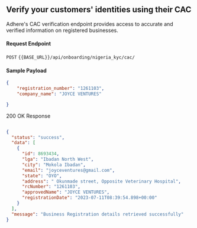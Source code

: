 ## Verify your customers' identities using their CAC 

Adhere's CAC verification endpoint provides access to accurate and verified information on registered businesses.

#### Request Endpoint

`POST` `{{BASE_URL}}/api/onboarding/nigeria_kyc/cac/`

#### Sample Payload
``` json
{    
    "registration_number": "1261103",
    "company_name": "JOYCE VENTURES"

}
```

200 OK Response

``` json

{
  "status": "success",
  "data": [
    {
      "id": 8693434,
      "lga": "Ibadan North West",
      "city": "Mokola Ibadan",
      "email": "joyceventures@gmail.com",
      "state": "OYO",
      "address": " Okunmade street, Opposite Veterinary Hospital",
      "rcNumber": "1261103",
      "approvedName": "JOYCE VENTURES",
      "registrationDate": "2023-07-11T08:39:54.898+00:00"
    }
  ],
  "message": "Business Registration details retrieved successfully"
}
```

